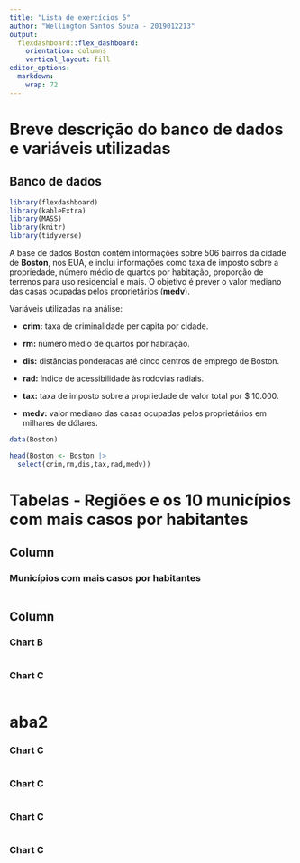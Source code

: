```yaml
---
title: "Lista de exercícios 5"
author: "Wellington Santos Souza - 2019012213"
output: 
  flexdashboard::flex_dashboard:
    orientation: columns
    vertical_layout: fill
editor_options: 
  markdown: 
    wrap: 72
---
```


# Breve descrição do banco de dados e variáveis utilizadas

## Banco de dados {data-width="650"}

```r
library(flexdashboard)
library(kableExtra)
library(MASS)
library(knitr)
library(tidyverse)
```

A base de dados Boston contém informações sobre 506 bairros da cidade de
**Boston**, nos EUA, e inclui informações como taxa de imposto sobre a
propriedade, número médio de quartos por habitação, proporção de
terrenos para uso residencial e mais. O objetivo é prever o valor
mediano das casas ocupadas pelos proprietários (**medv**).

Variáveis utilizadas na análise:

-   **crim:** taxa de criminalidade per capita por cidade.

-   **rm:** número médio de quartos por habitação.

-   **dis:** distâncias ponderadas até cinco centros de emprego de
    Boston.

-   **rad:** índice de acessibilidade às rodovias radiais.

-   **tax:** taxa de imposto sobre a propriedade de valor total por \$
    10.000.

-   **medv:** valor mediano das casas ocupadas pelos proprietários em
    milhares de dólares.

```r
data(Boston)

head(Boston <- Boston |> 
  select(crim,rm,dis,tax,rad,medv))
```

# Tabelas - Regiões e os 10 municípios com mais casos por habitantes

## Column {data-width="650"}

### Municípios com mais casos por habitantes

```r

```

## Column {data-width="350"}

### Chart B

```r

```

### Chart C

```r

```

# aba2

### Chart C

```r

```

### Chart C

```r

```

### Chart C

```r

```

### Chart C

```r

```
